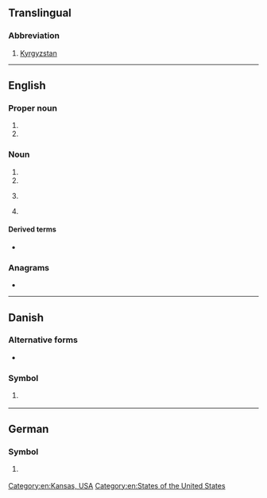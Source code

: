 {{also|ks|k's|K's|kS}}
==Translingual==

===Abbreviation===
{{rfc-header|Abbreviation}}
{{head|mul|abbreviation}}

# [[Kyrgyzstan]]

----

==English==
===Proper noun===
{{en-proper noun}}

# {{abbreviation of|Kansas|lang=en||US state}}
# {{abbreviation of|South Kalimantan|lang=en||a province of [[Indonesia]]}}

===Noun===
{{head|en|noun}}

# {{initialism of|Kaposi's sarcoma|lang=en}}
# {{initialism of|Keutel syndrome|lang=en}}
# {{lb|en|online gaming}} {{initialism of|kill steal|lang=en}}
# {{lb|en|UK|education}} {{initialism of|key stage|lang=en}}

====Derived terms====
* {{sense|kill steal}} {{l|en|KSer|gloss=[[kill stealer]]}}

===Anagrams===
* {{anagrams|en|SK|sk|sk.}}

[[Category:en:Kansas, USA]]
[[Category:en:States of the United States]]

----

==Danish==

===Alternative forms===
* {{l|da|Ks|K<sub>s</sub>}}

===Symbol===
{{head|da|symbol|head=K<sub>S</sub>}}

# {{lb|da|chemistry}} {{l|mul|Ka|K<sub>a</sub>}}

----

==German==

===Symbol===
{{head|de|symbol|head=K<sub>S</sub>}}

# {{lb|de|chemistry}} {{l|mul|Ka|K<sub>a</sub>}}